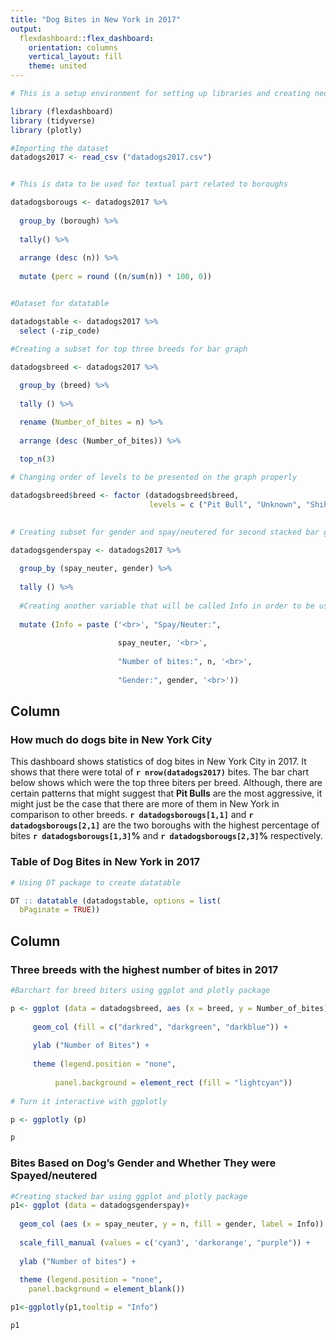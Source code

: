 ```yaml
---
title: "Dog Bites in New York in 2017"
output: 
  flexdashboard::flex_dashboard:
    orientation: columns
    vertical_layout: fill
    theme: united
---
```


```r

# This is a setup environment for setting up libraries and creating necessary data transformations

library (flexdashboard)
library (tidyverse)
library (plotly)

#Importing the dataset
datadogs2017 <- read_csv ("datadogs2017.csv")


# This is data to be used for textual part related to boroughs

datadogsborougs <- datadogs2017 %>%
  
  group_by (borough) %>%
  
  tally() %>%
  
  arrange (desc (n)) %>%
  
  mutate (perc = round ((n/sum(n)) * 100, 0))


#Dataset for datatable

datadogstable <- datadogs2017 %>%
  select (-zip_code)

#Creating a subset for top three breeds for bar graph

datadogsbreed <- datadogs2017 %>%
  
  group_by (breed) %>%
  
  tally () %>%

  rename (Number_of_bites = n) %>%
  
  arrange (desc (Number_of_bites)) %>%
  
  top_n(3)

# Changing order of levels to be presented on the graph properly 

datadogsbreed$breed <- factor (datadogsbreed$breed,
                               levels = c ("Pit Bull", "Unknown", "Shih Tzu"))
 

# Creating subset for gender and spay/neutered for second stacked bar graph

datadogsgenderspay <- datadogs2017 %>%
  
  group_by (spay_neuter, gender) %>%
  
  tally () %>%
  
  #Creating another variable that will be called Info in order to be used as a label 
  
  mutate (Info = paste ('<br>', "Spay/Neuter:", 
                        
                        spay_neuter, '<br>',
                        
                        "Number of bites:", n, '<br>',
                        
                        "Gender:", gender, '<br>'))


```

Column {data-width=650} 
-----------------------------------------------------------------------
### **How much do dogs bite in New York City** {data-height=250, align=justify}

This dashboard shows statistics of dog bites in New York City in 2017. It shows that there were total of **`r nrow(datadogs2017)`** bites. The bar chart below shows which were the top three biters per breed. Although, there are certain patterns that might suggest that **Pit Bulls** are the most aggressive, it might just be the case that there are more of them in New York in comparison to other breeds. **`r datadogsborougs[1,1]`** and **`r datadogsborougs[2,1]`** are the two boroughs with the highest percentage of bites **`r datadogsborougs[1,3]`%** and **`r datadogsborougs[2,3]`%** respectively.

### **Table of Dog Bites in New York in 2017** {data-height=750}

```r

# Using DT package to create datatable

DT :: datatable (datadogstable, options = list(
  bPaginate = TRUE))

```




Column {data-width=350}
-----------------------------------------------------------------------

### **Three breeds with the highest number of bites in 2017**

```r
#Barchart for breed biters using ggplot and plotly package

p <- ggplot (data = datadogsbreed, aes (x = breed, y = Number_of_bites))+
  
     geom_col (fill = c("darkred", "darkgreen", "darkblue")) +
  
     ylab ("Number of Bites") +
  
     theme (legend.position = "none",
            
          panel.background = element_rect (fill = "lightcyan"))
  
# Turn it interactive with ggplotly

p <- ggplotly (p)

p

```

### **Bites Based on Dog's Gender and Whether They were Spayed/neutered** {align=center}

```r

#Creating stacked bar using ggplot and plotly package
p1<- ggplot (data = datadogsgenderspay)+
  
  geom_col (aes (x = spay_neuter, y = n, fill = gender, label = Info)) +
  
  scale_fill_manual (values = c('cyan3', 'darkorange', "purple")) +
  
  ylab ("Number of bites") +
  
  theme (legend.position = "none",
    panel.background = element_blank())

p1<-ggplotly(p1,tooltip = "Info")

p1

```



